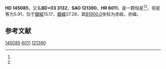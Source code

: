 {{Starbox begin
| name = HD 145085
}}
{{Starbox observe
| epoch = [[J2000.0|J2000.0]]
| constell = {{星座名待查}}<ref name=SIMBAD>{{cite web
 | url=http://simbad.u-strasbg.fr/simbad/sim-id?Ident=HR+6011
 | title =Pulsating variable Star
 | publisher=Centre de Données astronomiques de Strasbourg
 | work=SIMBAD
 | accessdate=2012-07-13}}</ref><ref name=DATA>{{cite web
 | url=http://vizier.u-strasbg.fr/viz-bin/VizieR-5?-out.add=.&-source=5050&-corr=PK=HR&-out.max=9999&HR=6011
 | title=VizieR Detailed Page
 | accessdate=2012-07-13
 | archive-url=https://web.archive.org/web/20160305194435/http://vizier.u-strasbg.fr/viz-bin/VizieR-5?-out.add=.&-source=5050&-corr=PK=HR&-out.max=9999&HR=6011
 | archive-date=2016-03-05
 | dead-url=yes
 }}</ref>
| 星官 = 
| ra = {{RA|16|8|58.9}}<ref name=SIMBAD /><ref name=DATA />
| dec = {{DEC|+3|27|16}}<ref name=SIMBAD /><ref name=DATA />
| appmag_v = 5.91<ref name=SIMBAD /><ref name=DATA />
}}
{{Starbox character
| class = gK5<ref name=SIMBAD /><ref name=DATA />
| b-v = 1.47<ref name=SIMBAD /><ref name=DATA />
| u-b = 1.82<ref name=SIMBAD /><ref name=DATA />
| r-i = <ref name=SIMBAD /><ref name=DATA />
| variable = 
}}
{{Starbox astrometry
| radial_v = 1.82
| prop_mo_ra = 9
| parallax = 
| p_error = 
}}
{{Starbox catalog
| names =BD+03 3132，[[SAO星表|SAO]] 121390，[[HD星表|HD]] 145085，[[HR星表|HR]] 6011}}
{{Starbox reference |Simbad=HR+6011}}
{{Starbox end}}

'''HD 145085'''，又名'''BD+03 3132'''，'''SAO 121390'''、'''HR 6011'''，是一颗恒星<ref name=SIMBAD /><ref name=DATA />，视星等为5.91，位于[[銀道座標系|銀經]]15.17，[[銀道座標系|銀緯]]37.28，其[[B1900.0|B1900.0]]坐标为赤經{{RA|16|3|59.1}}，赤緯{{DEC|+3|37.28|8}}。

== 参考文献 ==
{{reflist}}

{{star-stub}}

[[Category:HD和HDE天體|145085]]
[[Category:HR天體|6011]]
[[Category:SAO天體|121390]]